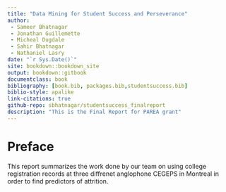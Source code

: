 ```yaml
--- 
title: "Data Mining for Student Success and Perseverance"
author:
 - Sameer Bhatnagar
 - Jonathan Guillemette
 - Micheal Dugdale
 - Sahir Bhatnagar
 - Nathaniel Lasry
date: "`r Sys.Date()`"
site: bookdown::bookdown_site
output: bookdown::gitbook
documentclass: book
bibliography: [book.bib, packages.bib,studentsuccess.bib]
biblio-style: apalike
link-citations: true
github-repo: sbhatnagar/studentsuccess_finalreport
description: "This is the Final Report for PAREA grant"
---
```


# Preface

This report summarizes the work done by our team on using college registration records at three diffrenet anglophone CEGEPS in Montreal in order to find predictors of attrition.

